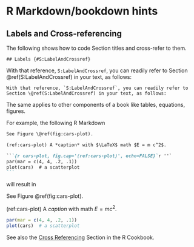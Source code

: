 
# R Markdown/bookdown hints

## Labels and Cross-referencing {#S:LabelAndCrossref}

The following shows how to code Section titles and cross-refer to them.
  
```
## Labels {#S:LabelAndCrossref}
```

With that reference, `S:LabelAndCrossref`, you can readily refer to
Section \@ref(S:LabelAndCrossref) in your text, as follows:

```
With that reference, `S:LabelAndCrossref`, you can readily refer to
Section \@ref(S:LabelAndCrossref) in your text, as follows:
```

The same applies to other components of a book like tables, equations, figures.


For example, the following R Markdown

````markdown
See Figure \@ref(fig:cars-plot).

(ref:cars-plot) A *caption* with $\LaTeX$ math $E = m c^2$.

```{r cars-plot, fig.cap='(ref:cars-plot)', echo=FALSE}`r ''`
par(mar = c(4, 4, .2, .1))
plot(cars)  # a scatterplot
```
````

will result in

See Figure \@ref(fig:cars-plot).

(ref:cars-plot) A *caption* with math $E = m c^2$.

```r
par(mar = c(4, 4, .2, .1))
plot(cars)  # a scatterplot
```


See also the [Cross Referencing](https://bookdown.org/yihui/rmarkdown-cookbook/cross-ref.html#cross-ref) Section in the R Cookbook.
